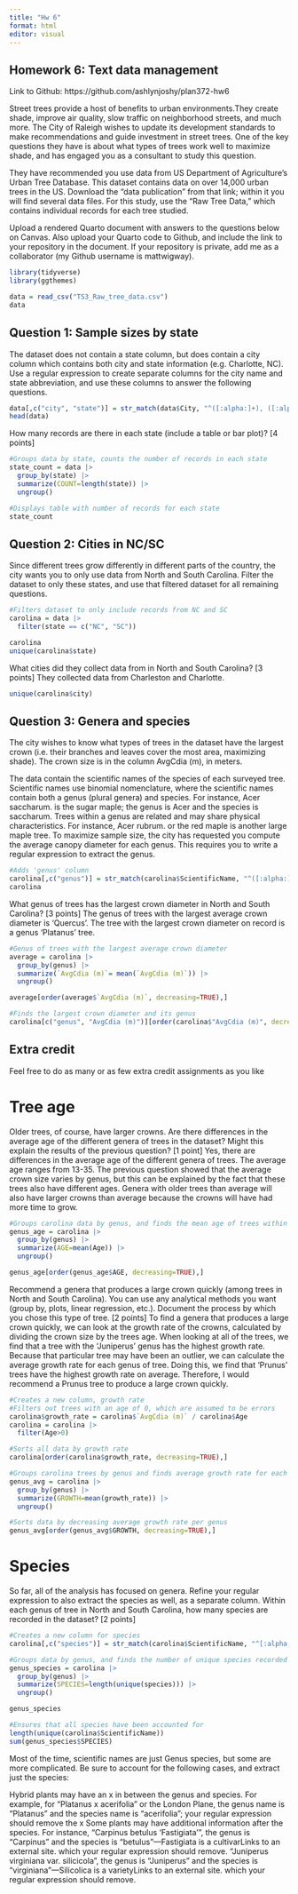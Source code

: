 ```yaml
---
title: "Hw 6"
format: html
editor: visual
---
```


## Homework 6: Text data management

Link to Github: https://github.com/ashlynjoshy/plan372-hw6

Street trees provide a host of benefits to urban environments.They create shade, improve air quality, slow traffic on neighborhood streets, and much more. The City of Raleigh wishes to update its development standards to make recommendations and guide investment in street trees. One of the key questions they have is about what types of trees work well to maximize shade, and has engaged you as a consultant to study this question.

They have recommended you use data from US Department of Agriculture’s Urban Tree Database. This dataset contains data on over 14,000 urban trees in the US. Download the “data publication” from that link; within it you will find several data files. For this study, use the “Raw Tree Data,” which contains individual records for each tree studied.

Upload a rendered Quarto document with answers to the questions below on Canvas. Also upload your Quarto code to Github, and include the link to your repository in the document. If your repository is private, add me as a collaborator (my Github username is mattwigway).

```r
library(tidyverse)
library(ggthemes)

data = read_csv("TS3_Raw_tree_data.csv")
data
```

## Question 1: Sample sizes by state
The dataset does not contain a state column, but does contain a city column which contains both city and state information (e.g. Charlotte, NC). Use a regular expression to create separate columns for the city name and state abbreviation, and use these columns to answer the following questions.

```r
data[,c("city", "state")] = str_match(data$City, "^([:alpha:]+), ([:alpha:]+)$")[,2:3]
head(data)
```

How many records are there in each state (include a table or bar plot)? [4 points]
```r
#Groups data by state, counts the number of records in each state
state_count = data |>
  group_by(state) |>
  summarize(COUNT=length(state)) |>
  ungroup()

#Displays table with number of records for each state
state_count
```

## Question 2: Cities in NC/SC
Since different trees grow differently in different parts of the country, the city wants you to only use data from North and South Carolina. Filter the dataset to only these states, and use that filtered dataset for all remaining questions.
```r
#Filters dataset to only include records from NC and SC
carolina = data |>
  filter(state == c("NC", "SC"))

carolina
unique(carolina$state)
```

What cities did they collect data from in North and South Carolina? [3 points]
They collected data from Charleston and Charlotte. 
```r
unique(carolina$city)
```


## Question 3: Genera and species
The city wishes to know what types of trees in the dataset have the largest crown (i.e. their branches and leaves cover the most area, maximizing shade). The crown size is in the column AvgCdia (m), in meters.

The data contain the scientific names of the species of each surveyed tree. Scientific names use binomial nomenclature, where the scientific names contain both a genus (plural genera) and species. For instance, Acer saccharum. is the sugar maple; the genus is Acer and the species is saccharum. Trees within a genus are related and may share physical characteristics. For instance, Acer rubrum. or the red maple is another large maple tree. To maximize sample size, the city has requested you compute the average canopy diameter for each genus. This requires you to write a regular expression to extract the genus.

```r
#Adds 'genus' column
carolina[,c("genus")] = str_match(carolina$ScientificName, "^([:alpha:]+)[:space:]")[,1]
carolina
```

What genus of trees has the largest crown diameter in North and South Carolina? [3 points]
The genus of trees with the largest average crown diameter is 'Quercus'. The tree with the largest crown diameter on record is a genus 'Platanus' tree. 
```r
#Genus of trees with the largest average crown diameter
average = carolina |>
  group_by(genus) |>
  summarize(`AvgCdia (m)`= mean(`AvgCdia (m)`)) |>
  ungroup()

average[order(average$`AvgCdia (m)`, decreasing=TRUE),]  
```

```r
#Finds the largest crown diameter and its genus 
carolina[c("genus", "AvgCdia (m)")][order(carolina$"AvgCdia (m)", decreasing=TRUE),]
```

## Extra credit
Feel free to do as many or as few extra credit assignments as you like

# Tree age
Older trees, of course, have larger crowns. Are there differences in the average age of the different genera of trees in the dataset? Might this explain the results of the previous question? [1 point]
Yes, there are differences in the average age of the different genera of trees. The average age ranges from 13-35. The previous question showed that the average crown size varies by genus, but this can be explained by the fact that these trees also have different ages. Genera with older trees than average will also have larger crowns than average because the crowns will have had more time to grow. 

```r
#Groups carolina data by genus, and finds the mean age of trees within each genus
genus_age = carolina |>
  group_by(genus) |>
  summarize(AGE=mean(Age)) |>
  ungroup()

genus_age[order(genus_age$AGE, decreasing=TRUE),]  
```

Recommend a genera that produces a large crown quickly (among trees in North and South Carolina). You can use any analytical methods you want (group by, plots, linear regression, etc.). Document the process by which you chose this type of tree. [2 points]
To find a genera that produces a large crown quickly, we can look at the growth rate of the crowns, calculated by dividing the crown size by the trees age. When looking at all of the trees, we find that a tree with the 'Juniperus' genus has the highest growth rate. Because that particular tree may have been an outlier, we can calculate the average growth rate for each genus of tree. Doing this, we find that 'Prunus' trees have the highest growth rate on average. Therefore, I would recommend a Prunus tree to produce a large crown quickly. 

```r
#Creates a new column, growth rate 
#Filters out trees with an age of 0, which are assumed to be errors 
carolina$growth_rate = carolina$`AvgCdia (m)` / carolina$Age
carolina = carolina |>
  filter(Age>0)

#Sorts all data by growth rate
carolina[order(carolina$growth_rate, decreasing=TRUE),]
```

```r
#Groups carolina trees by genus and finds average growth rate for each genus
genus_avg = carolina |>
  group_by(genus) |>
  summarize(GROWTH=mean(growth_rate)) |>
  ungroup()

#Sorts data by decreasing average growth rate per genus
genus_avg[order(genus_avg$GROWTH, decreasing=TRUE),]  
```



# Species
So far, all of the analysis has focused on genera. Refine your regular expression to also extract the species as well, as a separate column. Within each genus of tree in North and South Carolina, how many species are recorded in the dataset? [2 points]

```r
#Creates a new column for species
carolina[,c("species")] = str_match(carolina$ScientificName, "^[:alpha:]+[:space:]([:alpha:].+)$")[,2]
```

```r
#Groups data by genus, and finds the number of unique species recorded for each genus
genus_species = carolina |> 
  group_by(genus) |>
  summarize(SPECIES=length(unique(species))) |>
  ungroup()

genus_species
```

```r
#Ensures that all species have been accounted for 
length(unique(carolina$ScientificName))
sum(genus_species$SPECIES)
```


Most of the time, scientific names are just Genus species, but some are more complicated. Be sure to account for the following cases, and extract just the species:

Hybrid plants may have an x in between the genus and species.
For example, for “Platanus x acerifolia” or the London Plane, the genus name is “Platanus” and the species name is “acerifolia”; your regular expression should remove the x
Some plants may have additional information after the species.
For instance, “Carpinus betulus ‘Fastigiata’”, the genus is “Carpinus” and the species is “betulus”—Fastigiata is a cultivarLinks to an external site. which your regular expression should remove.
“Juniperus virginiana var. silicicola”, the genus is “Juniperus” and the species is “virginiana”—Silicolica is a varietyLinks to an external site. which your regular expression should remove.
